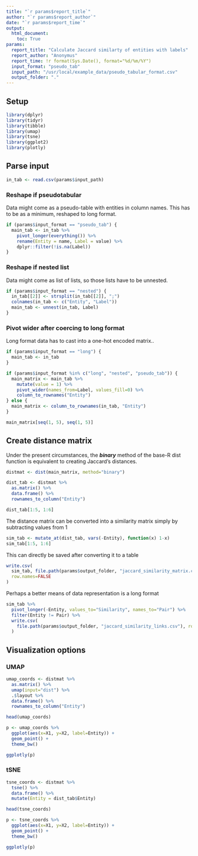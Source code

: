 ```yaml
---
title: "`r params$report_title`"
author: "`r params$report_author`"
date: "`r params$report_time`"
output:
  html_document:
    toc: True
params:
  report_title: "Calculate Jaccard similarty of entities with labels"
  report_author: "Anonymus"
  report_time: !r format(Sys.Date(), format="%d/%m/%Y")
  input_format: "pseudo_tab"
  input_path: "/usr/local/example_data/pseudo_tabular_format.csv"
  output_folder: "."
---
```



## Setup

```r
library(dplyr)
library(tidyr)
library(tibble)
library(umap)
library(tsne)
library(ggplot2)
library(plotly)
```


## Parse input

```r
in_tab <- read.csv(params$input_path)
```

### Reshape if pseudotabular

Data might come as a pseudo-table with entities in column names. This has to be
as a minimum, reshaped to long format.

```r
if (params$input_format == "pseudo_tab") {
  main_tab <- in_tab %>%
    pivot_longer(everything()) %>%
    rename(Entity = name, Label = value) %>%
    dplyr::filter(!is.na(Label))
}
```

### Reshape if nested list

Data might come as list of lists, so those lists have to be unnested.

```r
if (params$input_format == "nested") {
  in_tab[[2]] <- strsplit(in_tab[[2]], ";")
  colnames(in_tab <- c("Entity", "Label"))
  main_tab <- unnest(in_tab, Label)
}
```

### Pivot wider after coercing to long format

Long format data has to cast into a one-hot encoded matrix..

```r
if (params$input_format == "long") {
  main_tab <- in_tab
}
```

```r
if (params$input_format %in% c("long", "nested", "pseudo_tab")) {
  main_matrix <- main_tab %>%
    mutate(value = 1) %>%
    pivot_wider(names_from=Label, values_fill=0) %>%
    column_to_rownames("Entity")
} else {
  main_matrix <- column_to_rownames(in_tab, "Entity")
}

main_matrix[seq(1, 5), seq(1, 5)]
```


## Create distance matrix

Under the present circumstances, the ***binary*** method of the base-R dist function
is equivalent to creating Jaccard's distances.

```r
distmat <- dist(main_matrix, method="binary")

dist_tab <- distmat %>%
  as.matrix() %>%
  data.frame() %>%
  rownames_to_column("Entity")

dist_tab[1:5, 1:6]
```
The distance matrix can be converted into a similarity matrix simply by subtracting
values from 1

```r
sim_tab <- mutate_at(dist_tab, vars(-Entity), function(x) 1-x)
sim_tab[1:5, 1:6]
```


This can directly be saved after converting it to a table

```r
write.csv(
  sim_tab, file.path(params$output_folder, "jaccard_similarity_matrix.csv"),
  row.names=FALSE
)
```

Perhaps a better means of data representation is a long format

```r
sim_tab %>%
  pivot_longer(-Entity, values_to="Similarity", names_to="Pair") %>%
  filter(Entity != Pair) %>%
  write.csv(
    file.path(params$output_folder, "jaccard_similarity_links.csv"), row.names=FALSE
  )
```


## Visualization options

### UMAP

```r
umap_coords <- distmat %>%
  as.matrix() %>%
  umap(input="dist") %>%
  .$layout %>%
  data.frame() %>%
  rownames_to_column("Entity")

head(umap_coords)
```

```r
p <- umap_coords %>%
  ggplot(aes(x=X1, y=X2, label=Entity)) +
  geom_point() +
  theme_bw()

ggplotly(p)
```

### tSNE

```r
tsne_coords <- distmat %>%
  tsne() %>%
  data.frame() %>%
  mutate(Entity = dist_tab$Entity)

head(tsne_coords)
```

```r
p <- tsne_coords %>%
  ggplot(aes(x=X1, y=X2, label=Entity)) +
  geom_point() +
  theme_bw()

ggplotly(p)
```